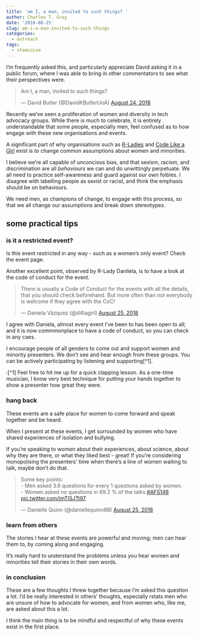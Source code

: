 ```yaml
---
title: 'am I, a man, invited to such things? '
author: Charles T. Gray
date: '2018-08-25'
slug: am-i-a-man-invited-to-such-things
categories:
  - outreach
tags:
  - steminism
---
```


I'm frequently asked this, and particularly appreciate David asking it in a public forum, where I was able to bring in other commentators to see what their perspectives were. 

<blockquote class="twitter-tweet" data-lang="en"><p lang="en" dir="ltr">Am I, a man, invited to such things?</p>&mdash; David Butler (@DavidKButlerUoA) <a href="https://twitter.com/DavidKButlerUoA/status/1032860028632350720?ref_src=twsrc%5Etfw">August 24, 2018</a></blockquote>
<script async src="https://platform.twitter.com/widgets.js" charset="utf-8"></script>

Recently we've seen a proliferation of women and diversity in tech advocacy groups. While there is much to celebrate, it is entirely understandable that some people, especially men, feel confused as to how engage with these new organisations and events.

A significant part of why organisations such as [R-Ladies](https://rladies.org/) and [Code Like a Girl](https://codelikeagirl.org/) exist is to change common assumptions about women and minorities. 

I believe we're all capable of unconcious bias, and that sexism, racism, and discrimination are all *behaviours* we can and do unwittingly perpetuate. We all need to practice self-awareness and guard against our own foibles. I disagree with labelling people as sexist or racist, and think the emphasis should be on behaviours.

We need men, as champions of change, to engage with this process, so that we all change our assumptions and break down stereotypes. 

## some practical tips

### is it a restricted event?

Is this event restricted in any way - such as a women's only event? Check the event page. 

Another excellent point, observed by R-Lady Danliela, is to have a look at the code of conduct for the event. 

<blockquote class="twitter-tweet" data-lang="en"><p lang="en" dir="ltr">There is usually a Code of Conduct for the events with all the details, that you should check beforehand. But more often than not everybody is welcome if they agree with the CoC!</p>&mdash; Daniela Vázquez (@d4tagirl) <a href="https://twitter.com/d4tagirl/status/1033475959385718784?ref_src=twsrc%5Etfw">August 25, 2018</a></blockquote>
<script async src="https://platform.twitter.com/widgets.js" charset="utf-8"></script>

I agree with Daniela, almost every event I've been to has been open to all; and it is now commmonplace to have a code of conduct, so you can check in any caes.

I encourage people of all genders to come out and support women and minority presenters. We don't see and hear enough from these groups. You can be actively participating by listening and supporting[^1].

:[^1] Feel free to hit me up for a quick clapping lesson. As a one-time musician, I know very best technique for putting your hands together to show a presenter how great they were. 

### hang back 

These events are a safe place for women to come forward and speak together and be heard.  

When I present at these events, I get surrounded by women who have shared experiences of isolation and bullying. 

If you're speaking to women about their experiences, about science, about why they are there, or what they liked best - great! If you're considering monopolising the presenters' time when there's a line of women waiting to talk, maybe don't do that. 

<blockquote class="twitter-tweet" data-lang="en"><p lang="en" dir="ltr">Some key points:<br>- Men asked 3.6 questions for every 1 questions asked by women.<br>- Women asked no questions in 69.2 % of the talks.<a href="https://twitter.com/hashtag/AFS148?src=hash&amp;ref_src=twsrc%5Etfw">#AFS148</a> <a href="https://t.co/jmTISJTt97">pic.twitter.com/jmTISJTt97</a></p>&mdash; Danielle Quinn (@daniellequinn88) <a href="https://twitter.com/daniellequinn88/status/1033464524416995332?ref_src=twsrc%5Etfw">August 25, 2018</a></blockquote>
<script async src="https://platform.twitter.com/widgets.js" charset="utf-8"></script>


### learn from others

The stories I hear at these events are powerful and moving; men can hear them to, by coming along and engaging. 

It's really hard to understand the problems unless you hear women and minorities tell their stories in their own words. 

### in conclusion

These are a few thoughts I threw together because I'm asked this question a lot. I'd be really interested in others' thoughts, especially rstats men who are unsure of how to advocate for women, and from women who, like me, are asked about this a lot. 

I think the main thing is to be mindful and respectful of why these events exist in the first place. 